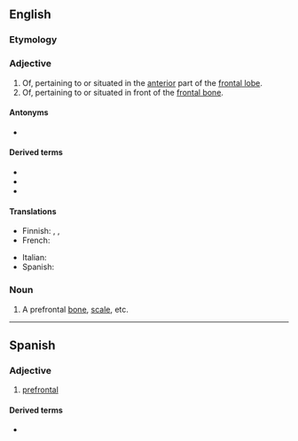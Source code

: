 {{also|préfrontal}}
==English==

===Etymology===
{{prefix|en|pre|frontal}}

===Adjective===
{{en-adj}}

# Of, pertaining to or situated in the [[anterior]] part of the [[frontal lobe]].
# Of, pertaining to or situated in front of the [[frontal bone]].

====Antonyms====
* {{l|en|postfrontal}}

====Derived terms====
* {{l|en|prefrontal cortex}}
* {{l|en|prefrontal lobotomy}}
* {{l|en|prefrontally}}

====Translations====
{{trans-top|of, pertaining to or situated in the anterior part of the frontal lobe}}
* Finnish: {{t|fi|prefrontaalinen}}, {{t|fi|prefrontaali-}}, {{t+|fi|[[etuotsalohko]]n}}
* French: {{t+|fr|préfrontal}}
{{trans-mid}}
* Italian: {{t|it|prefrontale}}
* Spanish: {{t+|es|prefrontal}}
{{trans-bottom}}

===Noun===
{{en-noun}}

# A prefrontal [[bone]], [[scale]], etc.

----

==Spanish==

===Adjective===
{{es-adj}}

# [[#English|prefrontal]]

====Derived terms====
* {{l|es|corteza prefrontal}}